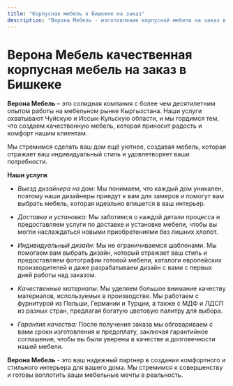 ```yaml
---
title: "Корпусная мебель в Бишкеке на заказ"
description: "Верона Мебель - изготовление корпусной мебели на заказ в Бишкеке. Качественная мебель по индивидуальному дизайну."
---
```


# **Верона Мебель** качественная корпусная мебель на заказ в Бишкеке

**Верона Мебель** – это солидная компания с более чем десятилетним опытом работы на мебельном рынке Кыргызстана.
Наши услуги охватывают Чуйскую и Иссык-Кульскую области, и мы гордимся тем, что создаем качественную мебель, которая приносит радость и комфорт нашим клиентам.

Мы стремимся сделать ваш дом ещё уютнее, создавая мебель, которая отражает ваш индивидуальный стиль и удовлетворяет ваши потребности.

**Наши услуги**:

- _Выезд дизайнера на дом:_ Мы понимаем, что каждый дом уникален, поэтому наши дизайнеры приедут к вам для замеров и помогут вам выбрать мебель, которая идеально впишется в ваш интерьер.

- _Доставка и установка:_ Мы заботимся о каждой детали процесса и предоставляем услуги по доставке и установке мебели, чтобы вы могли наслаждаться новыми приобретениями без лишних хлопот.

- _Индивидуальный дизайн:_ Мы не ограничиваемся шаблонами. Мы помогаем вам выбрать дизайн, который отражает ваш стиль и предоставляем фотографии готовой мебели, каталоги европейских производителей и даже разрабатываем дизайн с вами с первых дней работы над заказом.

- _Качественные материалы:_ Мы уделяем большое внимание качеству материалов, используемых в производстве. Мы работаем с фурнитурой из Польши, Германии и Турции, а также с МДФ и ЛДСП из разных стран, предлагая богатую цветовую палитру для выбора.

- _Гарантия качества:_ После получения заказа мы обговариваем с вами сроки изготовления и предоплату, заключая гарантийное соглашение, чтобы вы были уверены в качестве и долговечности нашей мебели.

**Верона Мебель** - это ваш надежный партнер в создании комфортного и стильного интерьера для вашего дома. Мы стремимся к совершенству и готовы воплотить ваши мебельные мечты в реальность.
